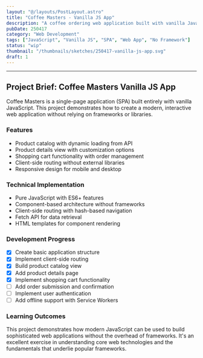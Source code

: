 ```yaml
---
layout: "@/layouts/PostLayout.astro"
title: "Coffee Masters - Vanilla JS App"
description: "A coffee ordering web application built with vanilla JavaScript, demonstrating modern web development without frameworks"
pubDate: 250417
category: "Web Development"
tags: ["JavaScript", "Vanilla JS", "SPA", "Web App", "No Framework"]
status: "wip"
thumbnail: "/thumbnails/sketches/250417-vanilla-js-app.svg"
draft: 1
---
```



<VanillaJsApp />

---

## Project Brief: Coffee Masters Vanilla JS App

Coffee Masters is a single-page application (SPA) built entirely with vanilla JavaScript. This project demonstrates how to create a modern, interactive web application without relying on frameworks or libraries.

### Features

- Product catalog with dynamic loading from API
- Product details view with customization options
- Shopping cart functionality with order management
- Client-side routing without external libraries
- Responsive design for mobile and desktop

### Technical Implementation

- Pure JavaScript with ES6+ features
- Component-based architecture without frameworks
- Client-side routing with hash-based navigation
- Fetch API for data retrieval
- HTML templates for component rendering

### Development Progress

- [x] Create basic application structure
- [x] Implement client-side routing
- [x] Build product catalog view
- [x] Add product details page
- [x] Implement shopping cart functionality
- [ ] Add order submission and confirmation
- [ ] Implement user authentication
- [ ] Add offline support with Service Workers

### Learning Outcomes

This project demonstrates how modern JavaScript can be used to build sophisticated web applications without the overhead of frameworks. It's an excellent exercise in understanding core web technologies and the fundamentals that underlie popular frameworks.
